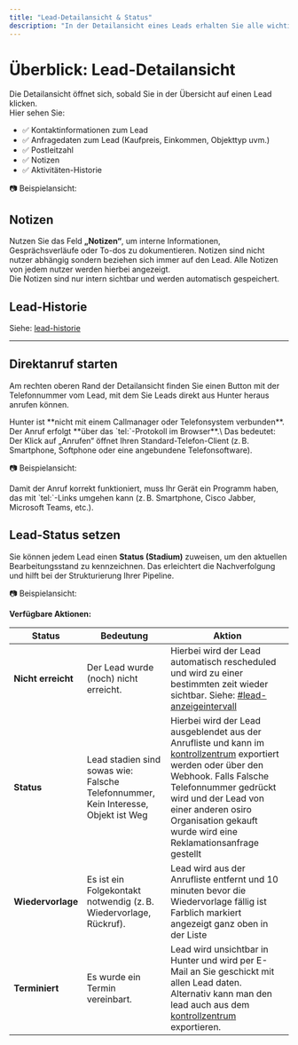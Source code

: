 ```yaml
---
title: "Lead-Detailansicht & Status"
description: "In der Detailansicht eines Leads erhalten Sie alle wichtigen Informationen auf einen Blick und können gezielte Aktionen durchführen – vom Anruf bis zur Statusänderung."
---
```

# Überblick: Lead-Detailansicht

Die Detailansicht öffnet sich, sobald Sie in der Übersicht auf einen Lead klicken.\
Hier sehen Sie:

* ✅ Kontaktinformationen zum Lead
* ✅ Anfragedaten zum Lead (Kaufpreis, Einkommen, Objekttyp uvm.)
* ✅ Postleitzahl
* ✅ Notizen
* ✅ Aktivitäten-Historie

📷 Beispielansicht:



## Notizen

Nutzen Sie das Feld **„Notizen“**, um interne Informationen, Gesprächsverläufe oder To-dos zu dokumentieren. Notizen sind nicht nutzer abhängig sondern beziehen sich immer auf den Lead. Alle Notizen von jedem nutzer werden hierbei angezeigt.\
Die Notizen sind nur intern sichtbar und werden automatisch gespeichert.


## Lead-Historie

Siehe: [lead-historie](https://osiro.gitbook.io/osiro-product-docs/lead-historie "mention")

***

## Direktanruf starten

Am rechten oberen Rand der Detailansicht finden Sie einen Button mit der Telefonnummer vom Lead, mit dem Sie Leads direkt aus Hunter heraus anrufen können.

<Warning>
 Hunter ist **nicht mit einem Callmanager oder Telefonsystem verbunden**. Der Anruf erfolgt **über das `tel:`-Protokoll im Browser**.\
 Das bedeutet: Der Klick auf „Anrufen“ öffnet Ihren Standard-Telefon-Client (z. B. Smartphone, Softphone oder eine angebundene Telefonsoftware).
</Warning>

📷 Beispielansicht:


<Tip>
Damit der Anruf korrekt funktioniert, muss Ihr Gerät ein Programm haben, das mit `tel:`-Links umgehen kann (z. B. Smartphone, Cisco Jabber, Microsoft Teams, etc.).
</Tip>


## Lead-Status setzen

Sie können jedem Lead einen **Status (Stadium)** zuweisen, um den aktuellen Bearbeitungsstand zu kennzeichnen. Das erleichtert die Nachverfolgung und hilft bei der Strukturierung Ihrer Pipeline.

📷 Beispielansicht:


**Verfügbare Aktionen:**

| Status             | Bedeutung                                                                          | Aktion                                                                                                                                                                                                                                                                                                                                               |
| ------------------ | ---------------------------------------------------------------------------------- | ---------------------------------------------------------------------------------------------------------------------------------------------------------------------------------------------------------------------------------------------------------------------------------------------------------------------------------------------------- |
| **Nicht erreicht** | Der Lead wurde (noch) nicht erreicht.                                              | Hierbei wird der Lead automatisch rescheduled und wird zu einer bestimmten zeit wieder sichtbar. Siehe: [#lead-anzeigeintervall](https://osiro.gitbook.io/osiro-product-docs/einstellungen/lead-scheduler#lead-anzeigeintervall "mention")                                                                                                           |
| **Status**         | Lead stadien sind sowas wie: Falsche Telefonnummer, Kein Interesse, Objekt ist Weg | Hierbei wird der Lead ausgeblendet aus der Anrufliste und kann im [kontrollzentrum](https://osiro.gitbook.io/osiro-product-docs/kontrollzentrum "mention") exportiert werden oder über den Webhook. Falls Falsche Telefonnummer gedrückt wird und der Lead von einer anderen osiro Organisation gekauft wurde wird eine Reklamationsanfrage gestellt |
| **Wiedervorlage**  | Es ist ein Folgekontakt notwendig (z. B. Wiedervorlage, Rückruf).                  | Lead wird aus der Anrufliste entfernt und 10 minuten bevor die Wiedervorlage fällig ist Farblich markiert angezeigt ganz oben in der Liste                                                                                                                                                                                                           |
| **Terminiert**     | Es wurde ein Termin vereinbart.                                                    | Lead wird unsichtbar in Hunter und wird per E-Mail an Sie geschickt mit allen Lead daten. Alternativ kann man den lead auch aus dem [kontrollzentrum](https://osiro.gitbook.io/osiro-product-docs/kontrollzentrum "mention") exportieren.                                                                                                            |
